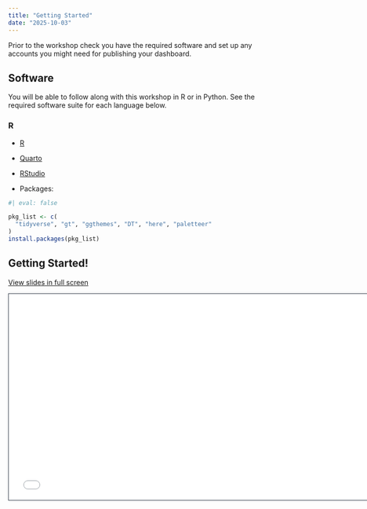 ```yaml
---
title: "Getting Started"
date: "2025-10-03"
---
```


Prior to the workshop check you have the required software and set up any accounts you might need for publishing your dashboard.

## Software

You will be able to follow along with this workshop in R or in Python. See the required software suite for each language below.

### R

-   [R](https://cran.r-project.org)

-   [Quarto](https://quarto.org/docs/download/)

-   [RStudio](https://posit.co/download/rstudio-desktop/)

-   Packages:

```r
#| eval: false

pkg_list <- c(
  "tidyverse", "gt", "ggthemes", "DT", "here", "paletteer"
)
install.packages(pkg_list)
```

## Getting Started!

[View slides in full screen](slides_getting_started.html)

```{=html}
<iframe class="slide-deck" src="slides_getting_started.html" height="420" width="747" style="border: 1px solid #2e3846;"></iframe>
```
